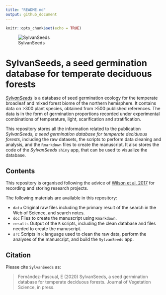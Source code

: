 ```yaml
---
title: "README.md"
output: github_document
---
```


```r
knitr::opts_chunk$set(echo = TRUE)
```

![SylvanSeeds](data/2017070313 Blue Ridge Parkway small.JPG)

# SylvanSeeds, a seed germination database for temperate deciduous forests

[*SylvanSeeds*](https://efernandezpascual.github.io/home/sylvanseeds.html) is a database of seed germination ecology for the temperate broadleaf and mixed forest biome of the northern hemisphere. It contains data on >300 plant species, obtained from >500 published references. The data is in the form of germination proportions recorded under experimental combinations of temperature, light, scarification and stratification.

This repository stores all the information related to the publication *SylvanSeeds, a seed germination database for temperate deciduous forests*, including the raw datasets, the scripts to perform data cleaning and analysis, and the `Rmarkdown` files to create the manuscript. It also stores the code of the *SylvanSeeds* `shiny` app, that can be used to visualize the database.

## Contents

This repository is organised following the advice of [Wilson et al. 2017](https://doi.org/10.1371/journal.pcbi.1005510) for recording and storing research projects.

The following materials are available in this repository:

* `data` Original raw files including the primary result of the search in the Web of Science, and search notes.
* `doc` Files to create the manuscript using `Rmarkdown`.
* `results` Output of the `R` scripts, including the clean database and files needed to create the manuscript.
* `src` Scripts in `R` language used to clean the raw data, perform the analyses of the manuscript, and build the `SylvanSeeds` app.

## Citation

Please cite `SylvanSeeds` as:

> Fernández-Pascual, E (2020) SylvanSeeds, a seed germination database for temperate deciduous forests. Journal of Vegetation Science, in press.